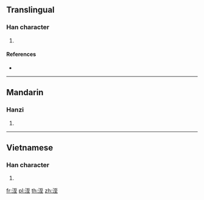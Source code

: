 ==Translingual==

===Han character===
{{Han char|rn=85|rad=水|as=06|sn=9|four=31114|canj=EMIG}}

# {{defn|Han|sort=水06}}

====References====
* {{Han ref|kx=0622.140|dkj=17418|dj=1018.120|hdz=31605.090|uh=6D37|ud=27959|bh=CFA3|bd=53155}}

----

==Mandarin==

===Hanzi===
{{cmn-hanzi|pin=[[zhì]] ([[zhi4]])|wg=chih<sup>4</sup>}}

# {{defn|lang=cmn|sort=水06}}

----

==Vietnamese==

===Han character===
{{vi-hantu|[[sờ]], [[xối]]|rs=水06}}

# {{defn|lang=vi|sort=水06}}

[[fr:洷]]
[[pl:洷]]
[[th:洷]]
[[zh:洷]]